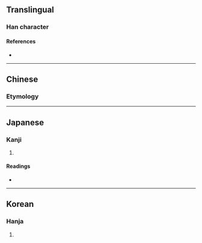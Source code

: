 {{character info/new}}
{{also|恿}}
==Translingual==

===Han character===
{{Han char|rn=61|rad=心|as=10|sn=14|four=|canj=EBP,XXEBP|ids=⿱涌心}}

====References====
* {{Han ref|kx=0397.170|dkj=11039|dj=0736.110|hdz=42334.160|uh=6142|ud=24898}}

----

==Chinese==

===Etymology===
{{zh-see|恿|v}}

----

==Japanese==

===Kanji===
{{ja-kanji|grade=|rs=心10}}

# {{defn|lang=ja|sort=心10}}

====Readings====
* {{ja-readings|on=[[よう]] (yō), [[ゆ]] (yu)|kun=[[しいる]] (shiiru), [[すすめる]] (susumeru)}}

----

==Korean==

===Hanja===
{{ko-hanja|hangeul=용|eumhun=|rv=yong|mr=yong|y=yong}}

# {{defn|lang=ko|sort=心10}}